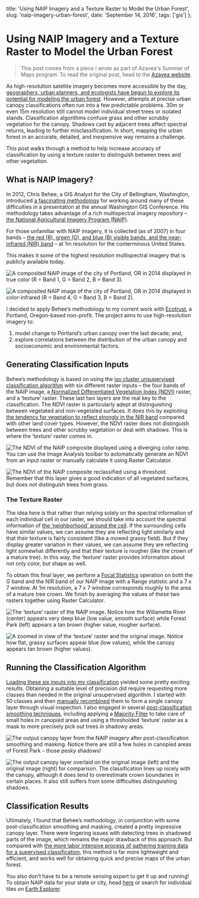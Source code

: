 
  title: 'Using NAIP Imagery and a Texture Raster to Model the Urban Forest',
  slug: 'naip-imagery-urban-forest',
  date: 'September 14, 2016',
  tags: ['gis']
};

<BlogPost title={meta.title} tags={[TAGS.gis]}>


# Using NAIP Imagery and a Texture Raster to Model the Urban Forest

> This post comes from a piece I wrote as part of Azavea's Summer of Maps program. To read the original post, head to the [Azavea website](https://www.azavea.com/blog/2016/09/14/multispectral-1m-naip-imagery-model-urban-forest/).

As high-resolution satellite imagery becomes more accessible by the day, [geographers, urban planners, and ecologists have begun to explore its potential for modeling the urban forest](https://www.researchgate.net/publication/255635468_Assessing_Urban_Forest_Canopy_Cover_Using_Airborne_or_Satellite_Imagery). However, attempts at precise urban canopy classifications often run into a few predictable problems. 30m or even 15m resolution still cannot model individual street trees or isolated stands. Classification algorithms confuse grass and other scrubby vegetation for the canopy. Shadows cast by adjacent trees affect spectral returns, leading to further misclassification. In short, mapping the urban forest in an accurate, detailed, and inexpensive way remains a challenge.

This post walks through a method to help increase accuracy of classification by using a texture raster to distinguish between trees and other vegetation.

## What is NAIP Imagery?

In 2012, Chris Behee, a GIS Analyst for the City of Bellingham, Washington, introduced [a fascinating methodology](http://www.waurisa.org/conferences/2012/presentations/11%20Chris%20Behee%20Vegetation%20Modeling%20with%20NAIP%20Color%20IR%20Imagery.pdf) for working around many of these difficulties in a presentation at the annual Washington GIS Conference. His methodology takes advantage of a rich multispectral imagery repository – [the National Agricultural Imagery Program (NAIP)](https://www.fsa.usda.gov/programs-and-services/aerial-photography/imagery-programs/naip-imagery/).

For those unfamiliar with NAIP imagery, it is collected (as of 2007) in four bands – [the red (R), green (G), and blue (B) visible bands, and the near-infrared (NIR) band](http://www.fsa.usda.gov/Internet/FSA_File/fourband_infosheet_2012.pdf) – at 1m resolution for the conterminous United States.

This makes it some of the highest resolution multispectral imagery that is publicly available today.

![A composited NAIP image of the city of Portland, OR in 2014 displayed in true color (R = Band 1, G = Band 2, B = Band 3).](/thoughts/naip-imagery-urban-forest/portland-rgb.png)

![A composited NAIP image of the city of Portland, OR in 2014 displayed in color-infrared (R = Band 4, G = Band 3, B = Band 2).](/thoughts/naip-imagery-urban-forest/portland-infrared.png)

I decided to apply Behee’s methodology to my current work with [Ecotrust](http://ecotrust.org/), a Portland, Oregon-based non-profit. The project aims to use high-resolution imagery to:

1. model change to Portland’s urban canopy over the last decade; and,
2. explore correlations between the distribution of the urban canopy and socioeconomic and environmental factors.

## Generating Classification Inputs

Behee’s methodology is based on using the [iso cluster unsupervised classification algorithm](http://pro.arcgis.com/en/pro-app/tool-reference/spatial-analyst/iso-cluster-unsupervised-classification.htm) with six different raster inputs – the four bands of the NAIP image, a[ Normalized Differentiated Vegetation Index (NDVI)](http://earthobservatory.nasa.gov/Features/MeasuringVegetation/measuring_vegetation_2.php) raster, and a ‘texture’ raster. These last two layers are the real key to the classification. The NDVI raster is particularly adept at distinguishing between vegetated and non-vegetated surfaces. It does this by exploiting [the tendency for vegetation to reflect strongly in the NIR band](https://publiclab.org/wiki/near-infrared-imaging) compared with other land cover types. However, the NDVI raster does not distinguish between trees and other scrubby vegetation or deal with shadows. This is where the ‘texture’ raster comes in.

![The NDVI of the NAIP composite displayed using a diverging color ramp. You can use the Image Analysis toolbar to automatically generate an NDVI from an input raster or manually calculate it using Raster Calculator.](/thoughts/naip-imagery-urban-forest/portland-ndvi.png)

![The NDVI of the NAIP composite reclassified using a threshold. Remember that this layer gives a good indication of all vegetated surfaces, but does not distinguish trees from grass.](/thoughts/naip-imagery-urban-forest/portland-ndvi-composite.png)

### The Texture Raster

The idea here is that rather than relying solely on the spectral information of each individual cell in our raster, we should take into account the spectral information of [the ‘neighborhood’ around the cell](http://desktop.arcgis.com/en/arcmap/latest/extensions/spatial-analyst/performing-analysis/the-types-of-operations-in-spatial-analyst.htm). If the surrounding cells have similar values, we can assume they are reflecting light similarly and that their texture is fairly consistent (like a mowed grassy field). But if they display greater variation in their values, we can assume they are reflecting light somewhat differently and that their texture is rougher (like the crown of a mature tree). In this way, the ‘texture’ raster provides information about not only color, but shape as well.

To obtain this final layer, we perform a [Focal Statistics](http://desktop.arcgis.com/en/arcmap/10.3/tools/spatial-analyst-toolbox/how-focal-statistics-works.htm) operation on both the G band and the NIR band of our NAIP image with a Range statistic and a 7 x 7 window. At 1m resolution, a 7 x 7 window corresponds roughly to the area of a mature tree crown. We finish by averaging the values of these two rasters together using Raster Calculator.

![The ‘texture’ raster of the NAIP image. Notice how the Willamette River (center) appears very deep blue (low value, smooth surface) while Forest Park (left) appears a tan brown (higher value, rougher surface).](/thoughts/naip-imagery-urban-forest/portland-texture-raster.png)

![A zoomed in view of the ‘texture’ raster and the original image. Notice how flat, grassy surfaces appear blue (low values), while the canopy appears tan brown (higher values).](/thoughts/naip-imagery-urban-forest/portland-texture-raster-zoom.png)

## Running the Classification Algorithm

[Loading these six inputs into my classification](http://desktop.arcgis.com/en/arcmap/latest/extensions/spatial-analyst/image-classification/executing-the-iso-cluster-unsupervised-classification-tool.htm) yielded some pretty exciting results. Obtaining a suitable level of precision did require requesting more classes than needed in the original unsupervised algorithm. I started with 50 classes and then [manually recombined](http://desktop.arcgis.com/en/arcmap/10.3/tools/spatial-analyst-toolbox/reclassify.htm) them to form a single canopy layer through visual inspection. I also engaged in several [post-classification smoothing techniques](http://desktop.arcgis.com/en/arcmap/latest/extensions/spatial-analyst/image-classification/processing-classified-output.htm), including applying a [Majority Filter](http://desktop.arcgis.com/en/arcmap/latest/extensions/spatial-analyst/image-classification/filtering-classified-output.htm) to take care of small holes in canopied areas and using a thresholded ‘texture’ raster as a mask to more precisely pick out trees in shadowy areas.

![The output canopy layer from the NAIP imagery after post-classification smoothing and masking. Notice there are still a few holes in canopied areas of Forest Park – those pesky shadows!](/thoughts/naip-imagery-urban-forest/portland-canopy.png)

![The output canopy layer overlaid on the original image (left) and the original image (right) for comparison. The classification lines up nicely with the canopy, although it does tend to overestimate crown boundaries in certain places. It also still suffers from some difficulties distinguishing shadows.](/thoughts/naip-imagery-urban-forest/portland-canopy-zoom.png)

## Classification Results

Ultimately, I found that Behee’s methodology, in conjunction with some post-classification smoothing and masking, created a pretty impressive canopy layer. There were lingering issues with detecting trees in shadowed parts of the image, which remains the major drawback of this approach. But compared with [the more labor intensive process of gathering training data for a supervised classification](http://desktop.arcgis.com/en/arcmap/latest/extensions/spatial-analyst/image-classification/image-classification-using-spatial-analyst.htm), this method is far more lightweight and efficient, and works well for obtaining quick and precise maps of the urban forest.

You also don’t have to be a remote sensing expert to get it up and running! To obtain NAIP data for your state or city, head [here](http://gis.apfo.usda.gov/arcgis/rest/services/NAIP) or search for individual tiles on [Earth Explorer](http://earthexplorer.usgs.gov/).

</BlogPost>

